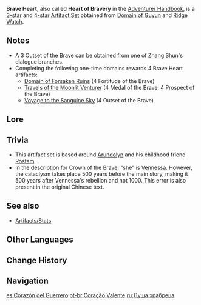 {{Artifact Set Infobox
|id        = 207
|flower    = Medal of the Brave
|plume     = Prospect of the Brave
|sands     = Fortitude of the Brave
|goblet    = Outset of the Brave
|circlet   = Crown of the Brave
|2pcBonus  = [[ATK]] +18%.
|4pcBonus  = Increases DMG by 30% against opponents with more than 50% [[HP]].
|source3.1 = [[Domain of Guyun]]
|source3.2 = [[Ridge Watch]]
|source4.1 = [[Domain of Guyun]]
|source4.2 = [[Ridge Watch]]
|source4.3 = [[Hidden Palace of Guizang Formula]]
|eff_att1  = ATK Increase
|eff_att2  = Other DMG Bonus
|eff_att3  = Enemy HP Dependent
}}
'''Brave Heart''', also called '''Heart of Bravery''' in the [[Adventurer Handbook]], is a [[:Category:3-Star Artifacts|3-star]] and [[:Category:4-Star Artifacts|4-star]] [[Artifact Set]] obtained from [[Domain of Guyun]] and [[Ridge Watch]].

==Notes==
*A 3{{star}} Outset of the Brave can be obtained from one of [[Zhang Shun]]'s dialogue branches.
*Completing the following one-time domains rewards 4{{star}} Brave Heart artifacts:
**[[Domain of Forsaken Ruins]] (4{{star}} Fortitude of the Brave)
**[[Travels of the Moonlit Venturer]] (4{{star}} Medal of the Brave, 4{{star}} Prospect of the Brave)
**[[Voyage to the Sanguine Sky]] (4{{star}} Outset of the Brave)

==Lore==
{{ArtifactLore}}

==Trivia==
* This artifact set is based around [[Arundolyn]] and his childhood friend [[Rostam]].
* In the description for Crown of the Brave, "she" is [[Vennessa]]. However, the cataclysm takes place 500 years before the main story, making it 500 years after Vennessa's rebellion and not 1000. This error is also present in the original Chinese text.

==See also==
*[[Artifacts/Stats]]

==Other Languages==
{{Other Languages
|en      = Brave Heart
|zhs     = 勇士之心
|zhs_rm  = Yǒngshì zhī Xīn
|zht     = 勇士之心
|zht_rm  = Yǒngshì zhī Xīn
|zh_tl   = Heart of a Warrior
|ja      = 勇士の心
|ja_rm   = Yuushi no Kokoro
|ja_tl   = Heart of the Brave Warrior
|ko      = 용사의 마음
|ko_rm   = Yongsa-ui Ma'eum
|ko_tl   = Heart of the Champion
|es      = Corazón del Guerrero
|es_tl   = Heart of the Warrior
|fr      = Cœur du Brave
|fr_tl   = Heart of the Brave One
|ru      = Душа храбреца
|ru_tl   = Heart of the Brave One
|ru_note = Душа ''Dusha'' commonly is translated as "soul", but sometimes it may be translated as "heart" in a figurative sense.
|th      = Brave Heart
|vi      = Trái Tim Dũng Sĩ
|vi_tl   = Heroic Heart
|de      = Wagemut
|de_tl   = Bravado
|id      = Brave Heart
|pt      = Coração Valente
|pt_tl   = Brave Heart
}}

==Change History==
{{Change History|1.0}}

==Navigation==
{{Artifact Navbox}}

[[es:Corazón del Guerrero]]
[[pt-br:Coração Valente]]
[[ru:Душа храбреца]]